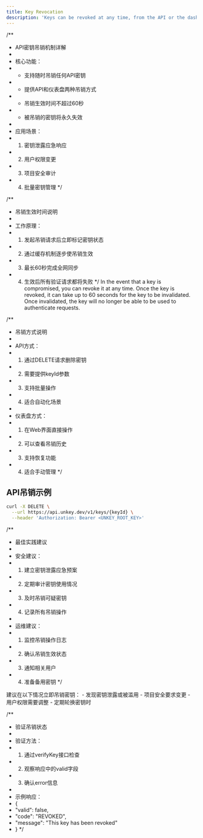 ```yaml
---
title: Key Revocation
description: 'Keys can be revoked at any time, from the API or the dashboard.'
---
```


/**
 * API密钥吊销机制详解
 * 
 * 核心功能：
 * - 支持随时吊销任何API密钥
 * - 提供API和仪表盘两种吊销方式
 * - 吊销生效时间不超过60秒
 * - 被吊销的密钥将永久失效
 * 
 * 应用场景：
 * 1. 密钥泄露应急响应
 * 2. 用户权限变更
 * 3. 项目安全审计
 * 4. 批量密钥管理
 */

/**
 * 吊销生效时间说明
 * 
 * 工作原理：
 * 1. 发起吊销请求后立即标记密钥状态
 * 2. 通过缓存机制逐步使吊销生效
 * 3. 最长60秒完成全网同步
 * 4. 生效后所有验证请求都将失败
 */
In the event that a key is compromised, you can revoke it at any time. Once the key is revoked, it can take up to 60 seconds for the key to be invalidated. Once invalidated, the key will no longer be able to be used to authenticate requests.

/**
 * 吊销方式说明
 * 
 * API方式：
 * 1. 通过DELETE请求删除密钥
 * 2. 需要提供keyId参数
 * 3. 支持批量操作
 * 4. 适合自动化场景
 * 
 * 仪表盘方式：
 * 1. 在Web界面直接操作
 * 2. 可以查看吊销历史
 * 3. 支持恢复功能
 * 4. 适合手动管理
 */

## API吊销示例

```bash
curl -X DELETE \
  --url https://api.unkey.dev/v1/keys/{keyId} \
  --header 'Authorization: Bearer <UNKEY_ROOT_KEY>'
```

/**
 * 最佳实践建议
 * 
 * 安全建议：
 * 1. 建立密钥泄露应急预案
 * 2. 定期审计密钥使用情况
 * 3. 及时吊销可疑密钥
 * 4. 记录所有吊销操作
 * 
 * 运维建议：
 * 1. 监控吊销操作日志
 * 2. 确认吊销生效状态
 * 3. 通知相关用户
 * 4. 准备备用密钥
 */

<Note>
建议在以下情况立即吊销密钥：
- 发现密钥泄露或被滥用
- 项目安全要求变更
- 用户权限需要调整
- 定期轮换密钥时
</Note>

/**
 * 验证吊销状态
 * 
 * 验证方法：
 * 1. 通过verifyKey接口检查
 * 2. 观察响应中的valid字段
 * 3. 确认error信息
 * 
 * 示例响应：
 * {
 *   "valid": false,
 *   "code": "REVOKED",
 *   "message": "This key has been revoked"
 * }
 */




